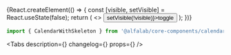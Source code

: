 



<Meta
    title='Компоненты/CalendarWithSkeleton'
    component={CalendarWithSkeleton}
/>


<!-- Canvas -->

<Story name='CalendarWithSkeleton'>
    {React.createElement(() => {
        const [visible, setVisible] = React.useState(false);
        return (
            <>
                <CalendarWithSkeleton calendarVisible={ visible }/>
                <Button size="xs" onClick={() => setVisible(!visible)}>toggle</Button>
            </>
        );
    })}
</Story>


<!-- Docs -->

<ComponentHeader
    name='CalendarWithSkeleton'
    version={version}
    package='@alfalab/core-components/calendar-with-skeleton'
    stage={1}
/>

```jsx
import { CalendarWithSkeleton } from '@alfalab/core-components/calendar-with-skeleton';
```

<Tabs
    description={<Description />}
    changelog={<Changelog />}
    props={<Props of={CalendarWithSkeleton} />}
/>
